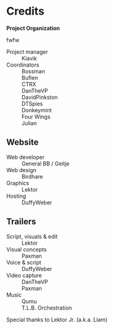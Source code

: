 
# Credits 

<Card>

**Project Organization**

fwfw

<dl>
  <dt>Project manager</dt>
  <dd>Kiavik</dd>

  <dt>Coordinators</dt>
  <dd>Bossman</dd>
  <dd>Buflen</dd>
  <dd>CTRX</dd>
  <dd>DanTheVP</dd>
  <dd>DavidPinkston</dd>
  <dd>DTSpies</dd>
  <dd>Donkeymint</dd>
  <dd>Four Wings</dd>
  <dd>Julian</dd>
</dl>

</Card>

<Card>

## Website

<dl>
  <dt>Web developer</dt>
  <dd>General BB / Geitje</dd>

  <dt>Web design</dt>
  <dd>Birdhare</dd>

  <dt>Graphics</dt>
  <dd>Lektor</dd>

  <dt>Hosting</dt>
  <dd>DuffyWeber</dd>
</dl>

</Card>

<Card>

## Trailers

<dl>
  <dt>Script, visuals & edit</dt>
  <dd>Lektor</dd>
  
  <dt>Visual concepts</dt>
  <dd>Paxman</dd>

  <dt>Voice & script</dt>
  <dd>DuffyWeber</dd>

  <dt>Video capture</dt>
  <dd>DanTheVP</dd>
  <dd>Paxman</dd>

  <dt>Music</dt>
  <dd>Qumu</dd>
  <dd>T.L.B. Orchestration</dd>
</dl>

Special thanks to Lektor Jr. (a.k.a. Liam)

</Card>